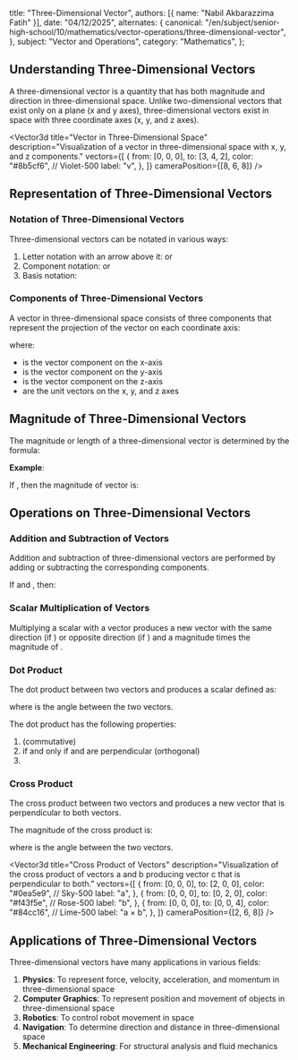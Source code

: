 
  title: "Three-Dimensional Vector",
  authors: [{ name: "Nabil Akbarazzima Fatih" }],
  date: "04/12/2025",
  alternates: {
    canonical:
      "/en/subject/senior-high-school/10/mathematics/vector-operations/three-dimensional-vector",
  },
  subject: "Vector and Operations",
  category: "Mathematics",
};

## Understanding Three-Dimensional Vectors

A three-dimensional vector is a quantity that has both magnitude and direction in three-dimensional space. Unlike two-dimensional vectors that exist only on a plane (x and y axes), three-dimensional vectors exist in space with three coordinate axes (x, y, and z axes).

<Vector3d
  title="Vector in Three-Dimensional Space"
  description="Visualization of a vector in three-dimensional space with x, y, and z components."
  vectors={[
    {
      from: [0, 0, 0],
      to: [3, 4, 2],
      color: "#8b5cf6", // Violet-500
      label: "v",
    },
  ]}
  cameraPosition={[8, 6, 8]}
/>

## Representation of Three-Dimensional Vectors

### Notation of Three-Dimensional Vectors

Three-dimensional vectors can be notated in various ways:

1. Letter notation with an arrow above it: <InlineMath math="\vec{a}" /> or <InlineMath math="\overrightarrow{PQ}" />
2. Component notation: <InlineMath math="(a_x, a_y, a_z)" /> or <InlineMath math="(a_1, a_2, a_3)" />
3. Basis notation: <InlineMath math="a_x\vec{i} + a_y\vec{j} + a_z\vec{k}" />

### Components of Three-Dimensional Vectors

A vector in three-dimensional space consists of three components that represent the projection of the vector on each coordinate axis:

<BlockMath math="\vec{a} = (a_x, a_y, a_z) = a_x\vec{i} + a_y\vec{j} + a_z\vec{k}" />

where:

- <InlineMath math="a_x" /> is the vector component on the x-axis
- <InlineMath math="a_y" /> is the vector component on the y-axis
- <InlineMath math="a_z" /> is the vector component on the z-axis
- <InlineMath math="\vec{i}, \vec{j}, \vec{k}" /> are the unit vectors on the x,
  y, and z axes

<div className="mt-4">
  <Vector3d
    title="Components of a Three-Dimensional Vector"
    description="Three-dimensional vector with components on the x, y, and z axes."
    vectors={[
      {
        from: [0, 0, 0],
        to: [4, 0, 0],
        color: "#a855f7", // Purple-500
        label: "a_x",
      },
      {
        from: [0, 0, 0],
        to: [0, 3, 0],
        color: "#06b6d4", // Cyan-500
        label: "a_y",
      },
      {
        from: [0, 0, 0],
        to: [0, 0, 2],
        color: "#f59e0b", // Amber-500
        label: "a_z",
      },
      {
        from: [0, 0, 0],
        to: [4, 3, 2],
        color: "#ec4899", // Pink-500
        label: "a",
      },
    ]}
    cameraPosition={[8, 6, 8]}
  />
</div>

## Magnitude of Three-Dimensional Vectors

The magnitude or length of a three-dimensional vector <InlineMath math="\vec{a} = (a_x, a_y, a_z)" /> is determined by the formula:

<BlockMath math="|\vec{a}| = \sqrt{a_x^2 + a_y^2 + a_z^2}" />

**Example**:

If <InlineMath math="\vec{a} = (3, 4, 5)" />, then the magnitude of vector <InlineMath math="\vec{a}" /> is:

<BlockMath math="|\vec{a}| = \sqrt{3^2 + 4^2 + 5^2} = \sqrt{9 + 16 + 25} = \sqrt{50} = 5\sqrt{2}" />

## Operations on Three-Dimensional Vectors

### Addition and Subtraction of Vectors

Addition and subtraction of three-dimensional vectors are performed by adding or subtracting the corresponding components.

If <InlineMath math="\vec{a} = (a_x, a_y, a_z)" /> and <InlineMath math="\vec{b} = (b_x, b_y, b_z)" />, then:

<div className="flex flex-col gap-4">
  <BlockMath math="\vec{a} + \vec{b} = (a_x + b_x, a_y + b_y, a_z + b_z)" />
  <BlockMath math="\vec{a} - \vec{b} = (a_x - b_x, a_y - b_y, a_z - b_z)" />
</div>

<div className="mt-4">
  <Vector3d
    title="Vector Addition in Three Dimensions"
    description="Visualization of adding vectors a and b to produce vector c = a + b."
    vectors={[
      {
        from: [0, 0, 0],
        to: [2, 3, 1],
        color: "#14b8a6", // Teal-500
        label: "a",
        labelPosition: "middle",
      },
      {
        from: [2, 3, 1],
        to: [5, 4, 3],
        color: "#f97316", // Orange-500
        label: "b",
        labelPosition: "middle",
      },
      {
        from: [0, 0, 0],
        to: [5, 4, 3],
        color: "#eab308", // Yellow-500
        label: "c = a + b",
      },
    ]}
  />
</div>

### Scalar Multiplication of Vectors

Multiplying a scalar <InlineMath math="k" /> with a vector <InlineMath math="\vec{a}" /> produces a new vector with the same direction (if <InlineMath math="k > 0" />) or opposite direction (if <InlineMath math="k < 0" />) and a magnitude <InlineMath math="|k|" /> times the magnitude of <InlineMath math="\vec{a}" />.

<BlockMath math="k\vec{a} = (k \cdot a_x, k \cdot a_y, k \cdot a_z)" />

<div className="mt-4">
  <Vector3d
    title="Scalar Multiplication of a Vector"
    description="Visualization of scalar multiplication k times vector a, where k = 2."
    vectors={[
      {
        from: [0, 0, 0],
        to: [2, 1, 2],
        color: "#10b981", // Emerald-500
        label: "a",
      },
      {
        from: [0, 0, 0],
        to: [4, 2, 4],
        color: "#d946ef", // Fuchsia-500
        label: "2a",
      },
    ]}
    cameraPosition={[2, 4, 10]}
  />
</div>

### Dot Product

The dot product between two vectors <InlineMath math="\vec{a}" /> and <InlineMath math="\vec{b}" /> produces a scalar defined as:

<BlockMath math="\vec{a} \cdot \vec{b} = a_x b_x + a_y b_y + a_z b_z = |\vec{a}||\vec{b}|\cos\theta" />

where <InlineMath math="\theta" /> is the angle between the two vectors.

The dot product has the following properties:

1. <InlineMath math="\vec{a} \cdot \vec{b} = \vec{b} \cdot \vec{a}" /> (commutative)
2. <InlineMath math="\vec{a} \cdot \vec{b} = 0" /> if and only if <InlineMath math="\vec{a}" /> and <InlineMath math="\vec{b}" /> are
   perpendicular (orthogonal)
3. <InlineMath math="\vec{a} \cdot \vec{a} = |\vec{a}|^2" />

### Cross Product

The cross product between two vectors <InlineMath math="\vec{a}" /> and <InlineMath math="\vec{b}" /> produces a new vector <InlineMath math="\vec{c}" /> that is perpendicular to both vectors.

<BlockMath math="\vec{a} \times \vec{b} = (a_y b_z - a_z b_y, a_z b_x - a_x b_z, a_x b_y - a_y b_x)" />

The magnitude of the cross product is:

<BlockMath math="|\vec{a} \times \vec{b}| = |\vec{a}||\vec{b}|\sin\theta" />

where <InlineMath math="\theta" /> is the angle between the two vectors.

<Vector3d
  title="Cross Product of Vectors"
  description="Visualization of the cross product of vectors a and b producing vector c that is perpendicular to both."
  vectors={[
    {
      from: [0, 0, 0],
      to: [2, 0, 0],
      color: "#0ea5e9", // Sky-500
      label: "a",
    },
    {
      from: [0, 0, 0],
      to: [0, 2, 0],
      color: "#f43f5e", // Rose-500
      label: "b",
    },
    {
      from: [0, 0, 0],
      to: [0, 0, 4],
      color: "#84cc16", // Lime-500
      label: "a × b",
    },
  ]}
  cameraPosition={[2, 6, 8]}
/>

## Applications of Three-Dimensional Vectors

Three-dimensional vectors have many applications in various fields:

1. **Physics**: To represent force, velocity, acceleration, and momentum in three-dimensional space
2. **Computer Graphics**: To represent position and movement of objects in three-dimensional space
3. **Robotics**: To control robot movement in space
4. **Navigation**: To determine direction and distance in three-dimensional space
5. **Mechanical Engineering**: For structural analysis and fluid mechanics

